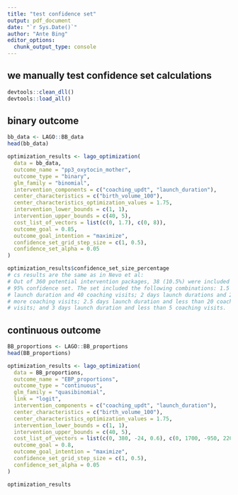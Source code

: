 ```yaml
---
title: "test confidence set"
output: pdf_document
date: "`r Sys.Date()`"
author: "Ante Bing"
editor_options: 
  chunk_output_type: console
---
```

## we manually test confidence set calculations
```r
devtools::clean_dll()
devtools::load_all()
```

## binary outcome
```r
bb_data <- LAGO::BB_data
head(bb_data)
```

```r
optimization_results <- lago_optimization(
  data = bb_data,
  outcome_name = "pp3_oxytocin_mother",
  outcome_type = "binary",
  glm_family = "binomial",
  intervention_components = c("coaching_updt", "launch_duration"),
  center_characteristics = c("birth_volume_100"),
  center_characteristics_optimization_values = 1.75,
  intervention_lower_bounds = c(1, 1),
  intervention_upper_bounds = c(40, 5),
  cost_list_of_vectors = list(c(0, 1.7), c(0, 8)),
  outcome_goal = 0.85,
  outcome_goal_intention = "maximize",
  confidence_set_grid_step_size = c(1, 0.5),
  confidence_set_alpha = 0.05
)

optimization_results$confidence_set_size_percentage
# cs results are the same as in Nevo et al:
# Out of 360 potential intervention packages, 38 (10.5%) were included in the
# 95% confidence set. The set included the following combinations: 1.5 days
# launch duration and 40 coaching visits; 2 days launch durations and 27 or
# more coaching visits; 2.5 days launch duration and less than 20 coaching
# visits; and 3 days launch duration and less than 5 coaching visits.
```



## continuous outcome
```r
BB_proportions <- LAGO::BB_proportions
head(BB_proportions)
```

```r
optimization_results <- lago_optimization(
  data = BB_proportions,
  outcome_name = "EBP_proportions",
  outcome_type = "continuous",
  glm_family = "quasibinomial",
  link = "logit",
  intervention_components = c("coaching_updt", "launch_duration"),
  center_characteristics = c("birth_volume_100"),
  center_characteristics_optimization_values = 1.75,
  intervention_lower_bounds = c(1, 1),
  intervention_upper_bounds = c(40, 5),
  cost_list_of_vectors = list(c(0, 380, -24, 0.6), c(0, 1700, -950, 220)),
  outcome_goal = 0.8,
  outcome_goal_intention = "maximize",
  confidence_set_grid_step_size = c(1, 0.5),
  confidence_set_alpha = 0.05
)

optimization_results
```

